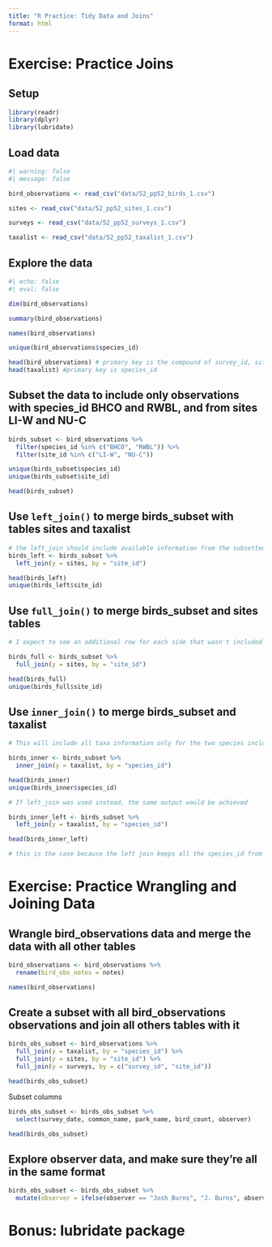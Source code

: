 ```yaml
---
title: "R Practice: Tidy Data and Joins"
format: html
---
```

# Exercise: Practice Joins
## Setup

```r
library(readr)
library(dplyr)
library(lubridate)
```

## Load data

```r
#| warning: false
#| message: false

bird_observations <- read_csv("data/52_pp52_birds_1.csv")

sites <- read_csv("data/52_pp52_sites_1.csv")

surveys <- read_csv("data/52_pp52_surveys_1.csv")

taxalist <- read_csv("data/52_pp52_taxalist_1.csv")
```


## Explore the data 

```r
#| echo: false
#| eval: false

dim(bird_observations)

summary(bird_observations)

names(bird_observations)

unique(bird_observations$species_id)
```

```r
head(bird_observations) # primary key is the compound of survey_id, site_id and species_id. foreign key is species_id
head(taxalist) #primary key is species_id
```

## Subset the data to include only observations with species_id BHCO and RWBL, and from sites LI-W and NU-C

```r
birds_subset <- bird_observations %>% 
  filter(species_id %in% c("BHCO", "RWBL")) %>% 
  filter(site_id %in% c("LI-W", "NU-C"))

unique(birds_subset$species_id)
unique(birds_subset$site_id)

head(birds_subset)
```
## Use `left_join()` to merge birds_subset with tables sites and taxalist
```r
# the left_join should include available information from the subsetted sites only, and all information about sites not in birds_subset will not be included in the merged table
birds_left <- birds_subset %>% 
  left_join(y = sites, by = "site_id")

head(birds_left)
unique(birds_left$site_id)
```

## Use `full_join()` to merge birds_subset and sites tables
```r
# I expect to see an additional row for each side that wasn't included in birds_subset in which the birds_subset columns are 'na'

birds_full <- birds_subset %>% 
  full_join(y = sites, by = "site_id")

head(birds_full)
unique(birds_full$site_id)
```

## Use `inner_join()` to merge birds_subset and taxalist
```r
# This will include all taxa information only for the two species included in birds_subset

birds_inner <- birds_subset %>% 
  inner_join(y = taxalist, by = "species_id")

head(birds_inner)
unique(birds_inner$species_id)

# If left_join was used instead, the same output would be achieved

birds_inner_left <- birds_subset %>% 
  left_join(y = taxalist, by = "species_id")

head(birds_inner_left)

# this is the case because the left join keeps all the species_id from the x table, and in this case the y table contains all of those values as well, so nothing is excluded. If there were species_id's that were unique to the birds_subset table then this wouldn't have been true
```

# Exercise: Practice Wrangling and Joining Data

## Wrangle bird_observations data and merge the data with all other tables

```r
bird_observations <- bird_observations %>% 
  rename(bird_obs_notes = notes)

names(bird_observations)
```

## Create a subset with all bird_observations observations and join all others tables with it
```r
birds_obs_subset <- bird_observations %>% 
  full_join(y = taxalist, by = "species_id") %>% 
  full_join(y = sites, by = "site_id") %>% 
  full_join(y = surveys, by = c("survey_id", "site_id"))

head(birds_obs_subset)
```
Subset columns
```r
birds_obs_subset <- birds_obs_subset %>% 
  select(survey_date, common_name, park_name, bird_count, observer)

head(birds_obs_subset)
```

## Explore observer data, and make sure they're all in the same format
```r
birds_obs_subset <- birds_obs_subset %>% 
  mutate(observer = ifelse(observer == "Josh Burns", "J. Burns", observer))
```

# Bonus: lubridate package

```r

```



